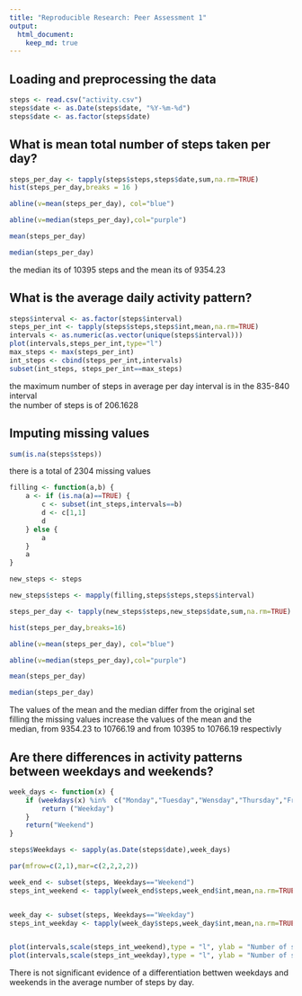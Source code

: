 ```yaml
---
title: "Reproducible Research: Peer Assessment 1"
output: 
  html_document:
    keep_md: true
---
```



## Loading and preprocessing the data  

```r
steps <- read.csv("activity.csv")
steps$date <- as.Date(steps$date, "%Y-%m-%d")
steps$date <- as.factor(steps$date)
```

## What is mean total number of steps taken per day?  

```r
steps_per_day <- tapply(steps$steps,steps$date,sum,na.rm=TRUE)
hist(steps_per_day,breaks = 16 )

abline(v=mean(steps_per_day), col="blue")

abline(v=median(steps_per_day),col="purple")

mean(steps_per_day)

median(steps_per_day)
```

the median its of 10395 steps and the mean its of 9354.23

## What is the average daily activity pattern?

```r
steps$interval <- as.factor(steps$interval)
steps_per_int <- tapply(steps$steps,steps$int,mean,na.rm=TRUE)
intervals <- as.numeric(as.vector(unique(steps$interval)))
plot(intervals,steps_per_int,type="l")
max_steps <- max(steps_per_int)
int_steps <- cbind(steps_per_int,intervals)
subset(int_steps, steps_per_int==max_steps)
```

the maximum number of steps in average per day interval is in the 835-840 interval  
the number of steps is of 206.1628

## Imputing missing values

```r
sum(is.na(steps$steps))
```

there is a total of 2304 missing values

```r
filling <- function(a,b) {
    a <- if (is.na(a)==TRUE) {
        c <- subset(int_steps,intervals==b)
        d <- c[1,1]
        d
    } else {
        a
    }
    a
}

new_steps <- steps

new_steps$steps <- mapply(filling,steps$steps,steps$interval)

steps_per_day <- tapply(new_steps$steps,new_steps$date,sum,na.rm=TRUE)

hist(steps_per_day,breaks=16)

abline(v=mean(steps_per_day), col="blue")

abline(v=median(steps_per_day),col="purple")

mean(steps_per_day)

median(steps_per_day)
```

The values of the mean and the median differ from the original set  
filling the missing values increase the values of the mean and the   
median, from 9354.23 to 10766.19 and from 10395 to 10766.19 respectivly

## Are there differences in activity patterns between weekdays and weekends?

```r
week_days <- function(x) {
    if (weekdays(x) %in%  c("Monday","Tuesday","Wensday","Thursday","Friday")) {
        return ("Weekday")
    }
    return("Weekend")
}

steps$Weekdays <- sapply(as.Date(steps$date),week_days)
```


```r
par(mfrow=c(2,1),mar=c(2,2,2,2))

week_end <- subset(steps, Weekdays=="Weekend")
steps_int_weekend <- tapply(week_end$steps,week_end$int,mean,na.rm=TRUE)


week_day <- subset(steps, Weekdays=="Weekday")
steps_int_weekday <- tapply(week_day$steps,week_day$int,mean,na.rm=TRUE)


plot(intervals,scale(steps_int_weekend),type = "l", ylab = "Number of steps")
plot(intervals,scale(steps_int_weekday),type = "l", ylab = "Number of steps")
```

There is not significant evidence of a differentiation bettwen weekdays and   
weekends in the average number of steps by day.
